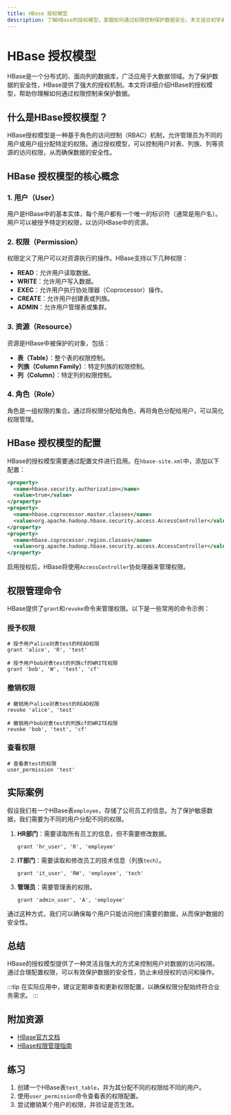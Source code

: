 ```yaml
---
title: HBase 授权模型
description: 了解HBase的授权模型，掌握如何通过权限控制保护数据安全。本文适合初学者，包含概念讲解、代码示例和实际案例。
---
```


# HBase 授权模型

HBase是一个分布式的、面向列的数据库，广泛应用于大数据领域。为了保护数据的安全性，HBase提供了强大的授权机制。本文将详细介绍HBase的授权模型，帮助你理解如何通过权限控制来保护数据。

## 什么是HBase授权模型？

HBase授权模型是一种基于角色的访问控制（RBAC）机制，允许管理员为不同的用户或用户组分配特定的权限。通过授权模型，可以控制用户对表、列族、列等资源的访问权限，从而确保数据的安全性。

## HBase 授权模型的核心概念

### 1. 用户（User）
用户是HBase中的基本实体，每个用户都有一个唯一的标识符（通常是用户名）。用户可以被授予特定的权限，以访问HBase中的资源。

### 2. 权限（Permission）
权限定义了用户可以对资源执行的操作。HBase支持以下几种权限：
- **READ**：允许用户读取数据。
- **WRITE**：允许用户写入数据。
- **EXEC**：允许用户执行协处理器（Coprocessor）操作。
- **CREATE**：允许用户创建表或列族。
- **ADMIN**：允许用户管理表或集群。

### 3. 资源（Resource）
资源是HBase中被保护的对象，包括：
- **表（Table）**：整个表的权限控制。
- **列族（Column Family）**：特定列族的权限控制。
- **列（Column）**：特定列的权限控制。

### 4. 角色（Role）
角色是一组权限的集合。通过将权限分配给角色，再将角色分配给用户，可以简化权限管理。

## HBase 授权模型的配置

HBase的授权模型需要通过配置文件进行启用。在`hbase-site.xml`中，添加以下配置：

```xml
<property>
  <name>hbase.security.authorization</name>
  <value>true</value>
</property>
<property>
  <name>hbase.coprocessor.master.classes</name>
  <value>org.apache.hadoop.hbase.security.access.AccessController</value>
</property>
<property>
  <name>hbase.coprocessor.region.classes</name>
  <value>org.apache.hadoop.hbase.security.access.AccessController</value>
</property>
```

启用授权后，HBase将使用`AccessController`协处理器来管理权限。

## 权限管理命令

HBase提供了`grant`和`revoke`命令来管理权限。以下是一些常用的命令示例：

### 授予权限
```shell
# 授予用户alice对表test的READ权限
grant 'alice', 'R', 'test'

# 授予用户bob对表test的列族cf的WRITE权限
grant 'bob', 'W', 'test', 'cf'
```

### 撤销权限
```shell
# 撤销用户alice对表test的READ权限
revoke 'alice', 'test'

# 撤销用户bob对表test的列族cf的WRITE权限
revoke 'bob', 'test', 'cf'
```

### 查看权限
```shell
# 查看表test的权限
user_permission 'test'
```

## 实际案例

假设我们有一个HBase表`employee`，存储了公司员工的信息。为了保护敏感数据，我们需要为不同的用户分配不同的权限。

1. **HR部门**：需要读取所有员工的信息，但不需要修改数据。
   ```shell
   grant 'hr_user', 'R', 'employee'
   ```

2. **IT部门**：需要读取和修改员工的技术信息（列族`tech`）。
   ```shell
   grant 'it_user', 'RW', 'employee', 'tech'
   ```

3. **管理员**：需要管理表的权限。
   ```shell
   grant 'admin_user', 'A', 'employee'
   ```

通过这种方式，我们可以确保每个用户只能访问他们需要的数据，从而保护数据的安全性。

## 总结

HBase的授权模型提供了一种灵活且强大的方式来控制用户对数据的访问权限。通过合理配置权限，可以有效保护数据的安全性，防止未经授权的访问和操作。

:::tip
在实际应用中，建议定期审查和更新权限配置，以确保权限分配始终符合业务需求。
:::

## 附加资源

- [HBase官方文档](https://hbase.apache.org/book.html)
- [HBase权限管理指南](https://hbase.apache.org/book.html#_access_control)

## 练习

1. 创建一个HBase表`test_table`，并为其分配不同的权限给不同的用户。
2. 使用`user_permission`命令查看表的权限配置。
3. 尝试撤销某个用户的权限，并验证是否生效。
